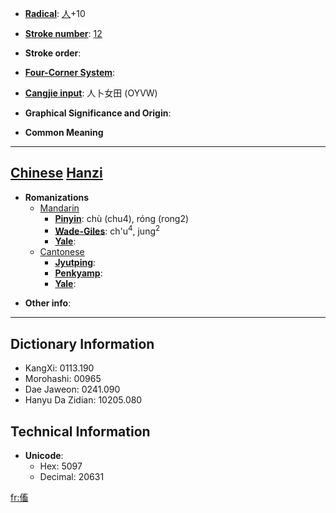 * '''[[Wiktionary:Chinese radical index| Radical]]''': [[Wiktionary:Chinese radical index 人|人]]+10

* '''[[Wiktionary:Chinese total strokes index|Stroke number]]''': [[Wiktionary:Chinese total strokes index 12|12]]

* '''Stroke order''': 

* '''[[Wiktionary:Chinese four corner index|Four-Corner System]]''': 

* '''[[Wiktionary:Chinese Cangjie index|Cangjie input]]''': 人卜女田 (OYVW)

* '''Graphical Significance and Origin''': 

* '''Common Meaning'''

----

== [[Chinese]] [[Hanzi]] ==

* '''Romanizations'''
** [[Mandarin]]
*** '''[[Pinyin]]''': chù (chu4), róng (rong2)
*** '''[[Wade-Giles]]''': ch'u<sup>4</sup>, jung<sup>2</sup>
*** '''[[Yale]]''': 
**[[Cantonese]]
***'''[[Jyutping]]''':
***'''[[Penkyamp]]''': 
***'''[[Yale]]''': 

* '''Other info''': 

----

== Dictionary Information ==

* KangXi: 0113.190
* Morohashi: 00965
* Dae Jaweon: 0241.090
* Hanyu Da Zidian: 10205.080

== Technical Information ==

* '''Unicode''':
** Hex: 5097
** Decimal: 20631

[[fr:傗]]